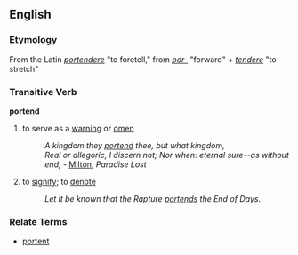 == English ==
=== Etymology ===
From the Latin ''[[portendere]]'' "to foretell," from ''[[por-]]'' "forward" + ''[[tendere]]'' "to stretch"
=== Transitive Verb ===
'''portend'''
# to serve as a [[warning]] or [[omen]]
#: '' A kingdom they [[portend]] thee, but what kingdom,<br>Real or allegoric, I discern not; Nor when: eternal sure--as without end,'' - [[Milton]], ''Paradise Lost''
# to [[signify]]; to [[denote]]
#: ''Let it be known that the Rapture [[portend]]s the End of Days.''

=== Relate Terms ===
*[[portent]]